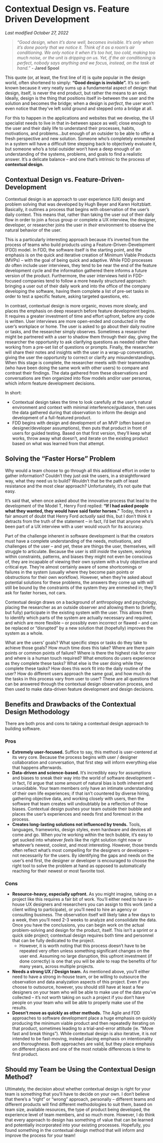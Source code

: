 # Contextual Design vs. Feature Driven Development

*Last modified October 27, 2022* 

> *“Good design, when it’s done well, becomes invisible. It’s only when it’s done poorly that we notice it. Think of it as a room’s air conditioning. We only notice it when it’s too hot, too cold, making too much noise, or the unit is dripping on us. Yet, if the air conditioning is perfect, nobody says anything and we focus, instead, on the task at hand.”*
**- Jared Spool**
> 

This quote (or, at least, the first line of it) is quite popular in the design world, often shortened to simply: **“Good design is invisible”.** It’s so well-known because it very neatly sums up a fundamental aspect of design: that design, itself, is never the end product, but rather the means to an end. Ideally, design is the thing that positions itself in-between the user and the solution and becomes the bridge; when a design is *perfect*, the user won’t even notice that they’ve left solid ground and stepped onto a bridge at all. 

For this to happen in the applications and websites that we develop, the UI specialist needs to live in that in-between space as well; close enough to the user and their daily life to understand their processes, habits, motivations, and problems…but enough of an outsider to be able to offer a fresh perspective and new solution. Someone who’s completely enmeshed in a system will have a difficult time stepping back to objectively evaluate it, but someone who’s a total outsider won’t have a deep enough of an understanding of the systems, problems, and goals to find a realistic answer. It’s a delicate balance – and one that’s intrinsic to the process of **contextual design.**

## Contextual Design vs. Feature-Driven-Development

Contextual design is an approach to user experience (UX) design and problem solving that was developed by Hugh Beyer and Karen Holtzblatt. Basically, it outlines a process that begins with observation of the user’s daily context. This means that, rather than taking the user out of their daily flow in order to join a focus group or complete a UX interview, the designer, developer, or researcher joins the user in *their* environment to observe the natural behavior of the user. 

This is a particularly interesting approach because it’s inverted from the process of teams who build products using a Feature-Driven-Development (FDD) model. In FDD, the software itself is the starting point, and the emphasis is on the quick and iterative creation of Minimum Viable Products (MVPs) – with the goal of being quick and adaptive. While FDD processes *do* often include user interviews, they tend to be near the end of the feature development cycle and the information gathered there informs a future version of the product. Furthermore, the user interviews held in FDD-focused companies tend to follow a more heavily structured approach: bringing a user out of their daily work and into the office of the company developing the software, having them complete a list of pre-set tasks in order to test a specific feature, asking targeted questions, etc. 

In contrast, contextual design is more organic, moves more slowly, and places the emphasis on deep research before feature development begins. It requires a greater investment of time and effort upfront, before any code is written. User interviews are more open-ended and conducted in the user’s workplace or home. The user is asked to go about their daily routine or tasks, and the researcher simply observes. Sometimes a researcher might be partnered with a user to shadow them through their day, giving the researcher the opportunity to ask clarifying questions as needed rather than working from a pre-set list of questions or prompts. Finally, the researcher will share their notes and insights with the user in a wrap-up conversation, giving the user the opportunity to correct or clarify any misunderstandings. When this stage is complete, the researcher meets with their teammates (who have been doing the same work with other users) to compare and contrast their findings. The data gathered from these observations and conversations are then organized into flow models and/or user personas, which inform feature development decisions. 

In short:

- Contextual design takes the time to look carefully at the user’s natural environment and context with minimal interference/guidance, then uses the data gathered during that observation to inform the design and development of a full-featured product.
- FDD begins with design and development of an MVP (often based on designer/developer assumptions), then puts that product in front of users for guided testing. Based on that first version, they’ll keep what works, throw away what doesn’t, and iterate on the existing product based on what was learned from that attempt.

## Solving the “Faster Horse” Problem

Why would a team choose to go through all this additional effort in order to gather information? Couldn’t they just *ask* the users, in a straightforward way, what they need us to build? Wouldn’t that be the path of least resistance and the most clear approach? Unfortunately, it’s not quite that easy. 

It’s said that, when once asked about the innovative process that lead to the development of the Model T, Henry Ford replied: **“If I had asked people what they wanted, they would have said faster horses.”** Today, there’s a fair amount of doubt that Henry Ford *actually* said this, but I don’t think it detracts from the truth of the statement – in fact, I’d bet that anyone who’s been part of a UX interview with a user would vouch for its accuracy. 

Part of the challenge inherent in software development is that the creators must have a complete understanding of the needs, motivations, and challenges of the user – and yet, these are things the user, themselves, will struggle to articulate. Because the user is still *inside* the system, working within constraints, patterns, and biases they might not even be conscious of, they are incapable of viewing their own system with a truly objective and critical eye. They’re almost certainly aware of some shortcomings or failures in the system (usually where they become pain points or obstructions for their own workflow). However, when they’re asked about potential solutions for these problems, the answers they come up with will still be bound by the constraints of the system they are enmeshed in; they’ll ask for faster horses, not cars. 

Contextual design draws on a background of anthropology and psychology, placing the researcher as an outside observer and allowing them to (briefly, but fully) participate in the existing system *with* the user. This allows them to identify which parts of the system are actually necessary and required, and which are more flexible – or possibly even incorrect or flawed – and can be replaced or “disrupted” by a new solution that (hopefully) improves the system as a whole. 

What are the users’ goals? What specific steps or tasks do they take to achieve those goals? How much time does this take? Where are there pain points or common points of failure? Where is there the highest risk for error and where is a human touch required? What emotions do users experience as they complete these tasks? What else is the user doing while they complete these tasks? How does this work fit into the daily routine of the user? How do different users approach the same goal, and how much do the tasks in this process vary from user to user? These are all questions that can be answered through the contextual design observation process, and then used to make data-driven feature development and design decisions. 

## Benefits and Drawbacks of the Contextual Design Methodology

There are both pros and cons to taking a contextual design approach to building software. 

### Pros

- **Extremely user-focused.** Suffice to say, this method is user-centered at its very core. Because the process begins with user / designer collaboration and conversation, that first step will inform everything else that happens afterwards.
- **Data-driven and science-based.** It’s incredibly easy for assumptions and biases to sneak their way into the world of software development – in fact, I’d argue that some amount of natural bias is both inherent and unavoidable. Your team members only have an intimate understanding of their own life experiences; if that isn’t countered by diverse hiring, gathering objective data, and working closely with users, then the software that team creates will undoubtably be a reflection of those biases. Contextual design pushes your team outside their bubble and places the user’s experiences and needs first and foremost in the process.
- **Creates long-lasting solutions not influenced by trends.** Tools, languages, frameworks, design styles, even hardware and devices all come and go. When you’re working within the tech bubble, it’s easy to get sucked into whatever *feels* like the right solution right now or whatever’s newest, coolest, and most interesting. However, those trends often reflect what’s most compelling for the designers or developers – not necessarily for the users. By identifying the gaps and needs on the user’s end first, the designer or developer is encouraged to choose the right tool to solve the problem at hand as opposed to automatically reaching for their newest or most favorite tool.

### Cons

- **Resource-heavy, especially upfront.** As you might imagine, taking on a project like this requires a fair bit of work. You’ll either need to have in-house UX designers and researchers you can assign to this work (and a client willing to participate), or you’ll need to hire an agency or consulting business. The observation itself will likely take a few days to a week, then you’ll need 2-3 weeks to analyze and consolidate the data. Once you have the conclusions, you can begin work on the actual problem-solving and design for the product, itself. This isn’t a sprint or a quick side project; contextual design requires both time and personnel that can be fully dedicated to the project.
    - However, it is worth noting that this process doesn’t have to be repeated very often unless something significant changes on the user end. Assuming no large disruption, this upfront investment (if done correctly) is one that you will be able to reap the benefits of for many years, across multiple projects.
- **Needs a strong UX / Design team.** As mentioned above, you’ll either need to have a strong in-house team, or be willing to outsource the observation and data analyzation aspects of this project. Even if you choose to outsource, however, you should still have at least a few designers on your team who will be able to make use of the data you’ve collected – it’s not worth taking on such a project if you don’t have people on your team who will be able to properly make use of the results.
- **Doesn’t move as quickly as other methods.** The Agile and FDD approaches to software development place a huge emphasis on quickly producing the minimum viable product and then repeatedly iterating on that product, sometimes leading to a trial-and-error attitude (ie. “Move fast and break things”). While contextual design is also iterative, it is *not* intended to be fast-moving, instead placing emphasis on intentionality and thoroughness. Both approaches are valid, but they place emphasis on different places and one of the most notable differences is time to first product.

## Should my Team be Using the Contextual Design Method?

Ultimately, the decision about whether contextual design is right for your team is something that you’ll have to decide on your own. I don’t believe that there’s a “right” or “wrong” approach, personally – different teams and different products will find different methodologies to suit them, based on team size, available resources, the type of product being developed, the experience level of team members, and so much more. However, I do think that every approach to design has something of value that can be learned and potentially incorporated into your existing processes. Hopefully, you found something in the contextual design method that will inform and improve the process for your team!